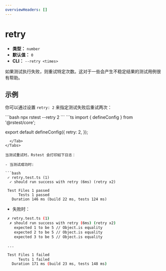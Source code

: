 ```yaml
---
overviewHeaders: []
---
```


# retry

- **类型：** `number`
- **默认值：** `0`
- **CLI：** `--retry <times>`

如果测试执行失败，则重试特定次数。这对于一些会产生不稳定结果的测试用例很有帮助。

## 示例

你可以通过设置 `retry: 2` 来指定测试失败后重试两次：


<Tabs defaultValue='rstest.config.ts'>
  <Tab label="CLI">
  ```bash
  npx rstest --retry 2
  ```
  </Tab>
  <Tab label="rstest.config.ts">
```ts
import { defineConfig } from '@rstest/core';

export default defineConfig({
  retry: 2,
});
```
  </Tab>
</Tabs>

当测试重试时，Rstest 会打印如下日志：

- 当测试成功时:

```bash
 ✓ retry.test.ts (1)
  ✓ should run success with retry (6ms) (retry x2)

 Test Files 1 passed
      Tests 1 passed
   Duration 146 ms (build 22 ms, tests 124 ms)
```

- 失败时：

```bash
 ✗ retry.test.ts (1)
  ✗ should run success with retry (6ms) (retry x2)
    expected 1 to be 5 // Object.is equality
    expected 2 to be 5 // Object.is equality
    expected 3 to be 5 // Object.is equality

 ...

 Test Files 1 failed
      Tests 1 failed
   Duration 171 ms (build 23 ms, tests 148 ms)
```
